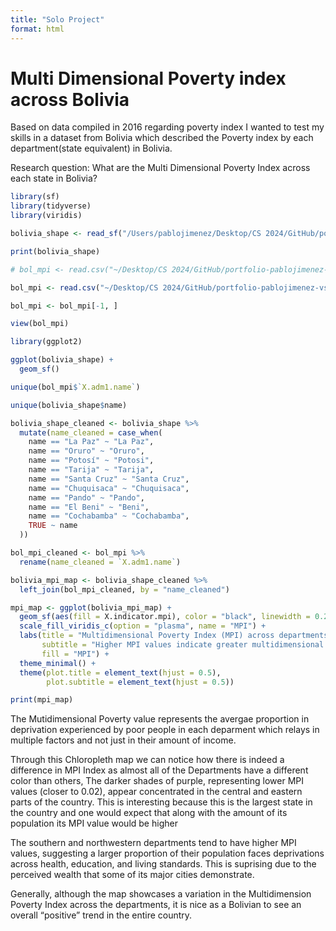 ```yaml
---
title: "Solo Project"
format: html
---
```


# Multi Dimensional Poverty index across Bolivia 

Based on data compiled in 2016 regarding poverty index I wanted to test my skills in a dataset from Bolivia which described the Poverty index by each department(state equivalent) in Bolivia.

Research question: What are the Multi Dimensional Poverty Index across each state in Bolivia?


```r
library(sf)
library(tidyverse)
library(viridis)

bolivia_shape <- read_sf("/Users/pablojimenez/Desktop/CS 2024/GitHub/portfolio-pablojimenez-vs/data/bo_shp/bo.shp")

print(bolivia_shape)

# bol_mpi <- read.csv("~/Desktop/CS 2024/GitHub/portfolio-pablojimenez-vs/data/bol_mpi.csv", header=FALSE, comment.char="#")

bol_mpi <- read.csv("~/Desktop/CS 2024/GitHub/portfolio-pablojimenez-vs/data/bol_mpi.csv", skip = 1, header = TRUE)

bol_mpi <- bol_mpi[-1, ]

view(bol_mpi)
```

```r
library(ggplot2)

ggplot(bolivia_shape) +
  geom_sf()

unique(bol_mpi$`X.adm1.name`)

unique(bolivia_shape$name)

bolivia_shape_cleaned <- bolivia_shape %>%
  mutate(name_cleaned = case_when(
    name == "La Paz" ~ "La Paz",
    name == "Oruro" ~ "Oruro",
    name == "Potosí" ~ "Potosi",
    name == "Tarija" ~ "Tarija",
    name == "Santa Cruz" ~ "Santa Cruz",
    name == "Chuquisaca" ~ "Chuquisaca",
    name == "Pando" ~ "Pando",
    name == "El Beni" ~ "Beni",
    name == "Cochabamba" ~ "Cochabamba",
    TRUE ~ name 
  ))

bol_mpi_cleaned <- bol_mpi %>%
  rename(name_cleaned = `X.adm1.name`)
```

```r
bolivia_mpi_map <- bolivia_shape_cleaned %>%
  left_join(bol_mpi_cleaned, by = "name_cleaned")
```

```r
mpi_map <- ggplot(bolivia_mpi_map) +
  geom_sf(aes(fill = X.indicator.mpi), color = "black", linewidth = 0.2) +
  scale_fill_viridis_c(option = "plasma", name = "MPI") +
  labs(title = "Multidimensional Poverty Index (MPI) across departments in Bolivia",
       subtitle = "Higher MPI values indicate greater multidimensional poverty",
       fill = "MPI") +
  theme_minimal() +
  theme(plot.title = element_text(hjust = 0.5),
        plot.subtitle = element_text(hjust = 0.5))

print(mpi_map)
```

The Mutidimensional Poverty value represents the avergae proportion in deprivation experienced by poor people in each deparment which relays in multiple factors and not just in their amount of income.

Through this Chloropleth map we can notice how there is indeed a difference in MPI Index as almost all of the Departments have a different color than others, The darker shades of purple, representing lower MPI values (closer to 0.02), appear concentrated in the central and eastern parts of the country. This is interesting because this is the largest state in the country and one would expect that along with the amount of its population its MPI value would be higher

The southern and northwestern departments tend to have higher MPI values, suggesting a larger proportion of their population faces deprivations across health, education, and living standards. This is suprising due to the perceived wealth that some of its major cities demonstrate.

Generally, although the map showcases a variation in the Multidimension Poverty Index across the departments, it is nice as a Bolivian to see an overall "positive" trend in the entire country.
